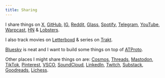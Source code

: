 ```yaml
---
title: Sharing
---
```


I share things on [X](https://x.com/nikivdev), [GitHub](https://github.com/nikivdev), [IG](https://instagram.com/nikiv.dev), [Reddit](https://reddit.com/user/nikivi), [Glass](https://glass.photo/nikiv), [Spotify](https://open.spotify.com/user/nikitavoloboev), [Telegram](https://t.me/nikivi_channel), [YouTube](https://youtube.com/@nikitavoloboev), [Warpcast](https://warpcast.com/nikiv), [HN](https://news.ycombinator.com/user?id=nikivi) & [Lobsters](https://lobste.rs/~nikivi).

I also track movies on [Letterboxd](https://letterboxd.com/nikivi) & series on [Trakt](https://trakt.tv/users/nikiv).

[Bluesky](https://bsky.app/profile/nikiv.dev) is neat and I want to build some things on top of [ATProto](https://atproto.com).

Other places I might share things on are: [Cosmos](https://cosmos.so/nikiv), [Threads](https://threads.net/@nikitavoloboev), [Mastodon](https://merveilles.town/@nikivi), [TikTok](https://tiktok.com/@nikitavoloboev), [Pinterest](https://pinterest.com/nikitavoloboev), [VSCO](https://vsco.co/nikitavoloboev/gallery), [SoundCloud](https://soundcloud.com/nikitavoloboev), [LinkedIn](https://linkedin.com/in/nikitavoloboev), [Twitch](https://twitch.tv/nikitavoloboev), [Substack](https://substack.com/@nikivi), [Goodreads](https://goodreads.com/nikitavoloboev), [Lichess](https://lichess.org/@/nikivi).
